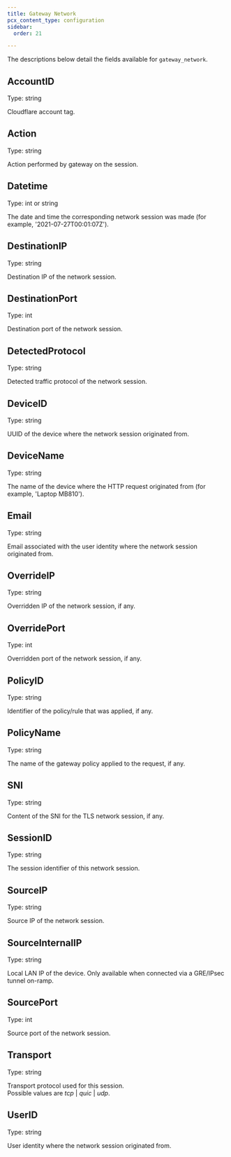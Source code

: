 ```yaml
---
title: Gateway Network
pcx_content_type: configuration
sidebar:
  order: 21

---
```


The descriptions below detail the fields available for `gateway_network`.

## AccountID

Type: string

Cloudflare account tag.

## Action

Type: string

Action performed by gateway on the session.

## Datetime

Type: int or string

The date and time the corresponding network session was made (for example, '2021-07-27T00:01:07Z').

## DestinationIP

Type: string

Destination IP of the network session.

## DestinationPort

Type: int

Destination port of the network session.

## DetectedProtocol

Type: string

Detected traffic protocol of the network session.

## DeviceID

Type: string

UUID of the device where the network session originated from.

## DeviceName

Type: string

The name of the device where the HTTP request originated from (for example, 'Laptop MB810').

## Email

Type: string

Email associated with the user identity where the network session originated from.

## OverrideIP

Type: string

Overridden IP of the network session, if any.

## OverridePort

Type: int

Overridden port of the network session, if any.

## PolicyID

Type: string

Identifier of the policy/rule that was applied, if any.

## PolicyName

Type: string

The name of the gateway policy applied to the request, if any.

## SNI

Type: string

Content of the SNI for the TLS network session, if any.

## SessionID

Type: string

The session identifier of this network session.

## SourceIP

Type: string

Source IP of the network session.

## SourceInternalIP

Type: string

Local LAN IP of the device. Only available when connected via a GRE/IPsec tunnel on-ramp.

## SourcePort

Type: int

Source port of the network session.

## Transport

Type: string

Transport protocol used for this session. <br />Possible values are <em>tcp</em> | <em>quic</em> | <em>udp</em>.

## UserID

Type: string

User identity where the network session originated from.
